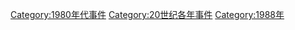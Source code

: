 [[Category:1980年代事件|Category:1980年代事件]]
[[Category:20世纪各年事件|Category:20世纪各年事件]]
[[Category:1988年|Category:1988年]]